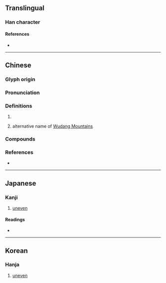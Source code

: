{{character info}}
==Translingual==

===Han character===
{{Han char|rn=46|rad=山|as=11|sn=14|four=22202|canj=UIIH|ids=⿱山參}}

====References====
* {{Han ref|kx=0318.160|dkj=08398|dj=0618.340|hdz=10796.030|uh=5D7E|ud=23934|bh=E1AD|bd=57773}}

----

==Chinese==
{{zh-forms|s=㟥}}

===Glyph origin===
{{Han etym}}

===Pronunciation===
{{zh-pron
|m=cēn
|c=cam1,caam1
|mc=y
|oc=y
|cat=
}}

===Definitions===
{{zh-hanzi}}

# {{zh-used2|c}}
# {{zh-div|嶺}} alternative name of [[w:Wudang Mountains|Wudang Mountains]]

===Compounds===
{{zh-der|嵾嵯|嵾嵳}}

===References===
* {{R:yue:mfccd}}

----

==Japanese==

===Kanji===
{{ja-kanji|grade=|rs=山11}}

# [[uneven]]

====Readings====
* {{ja-readings|on=[[しん]] (shin), [[さん]] (san), [[そん]] (son)|kun=}}

----

==Korean==

===Hanja===
{{ko-hanja|hangeul=참|eumhun=|rv=cham|mr=ch'am|y=cham}}

# [[uneven]]